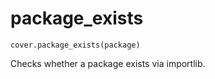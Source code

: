 # package_exists { #geomcover.cover.package_exists }

`cover.package_exists(package)`

Checks whether a package exists via importlib.